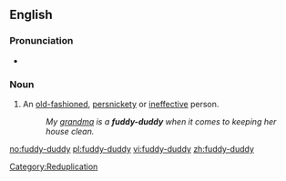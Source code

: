 ==English==

===Pronunciation===
* {{audio|en-us-fuddy-duddy.ogg|Audio (US)}}

===Noun===
{{en-noun|pl=fuddy-duddies}}

# An [[old-fashioned]], [[persnickety]] or [[ineffective]] person.
#: ''My [[grandma]] is a '''fuddy-duddy''' when it comes to keeping her house clean.''

[[Category:Reduplication]]

[[no:fuddy-duddy]]
[[pl:fuddy-duddy]]
[[vi:fuddy-duddy]]
[[zh:fuddy-duddy]]